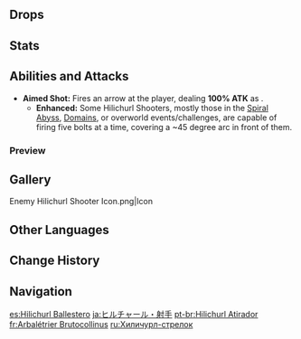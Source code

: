 {{Enemy Infobox
|image    = <gallery>
Enemy Hilichurl Shooter.png|Archive
Enemy Hilichurl Shooter Full Artwork.png|Full Art
</gallery>
|family   = Hilichurls
|type     = Common Enemies
|group    = Hilichurl Shooters
}}
{{Description|The primitive wandering inhabitants of Teyvat's wildernesses.<br />Hilichurl archers who wield simple crossbows. Hilichurls do not, in truth, possess the craftsmanship needed to build crossbows. As such, it is commonly believed that there is an organization that controls the hilichurls from behind the scenes and furnishes them with equipment and material supplies. The Abyss Mages that often accompany these hilichurls are especially suspicious.|[[Archive]]}}
{{Enemy Intro}}

==Drops==
{{Drops|Hilichurl Shooters}}

==Stats==
{{Enemy Stats|hp_ratio=.8|atk_ratio=.9|hp_type=1}}

==Abilities and Attacks==
*'''Aimed Shot:''' Fires an arrow at the player, dealing '''100% ATK''' as {{Color|Physical DMG}}.
**'''Enhanced:''' Some Hilichurl Shooters, mostly those in the [[Spiral Abyss]], [[Domains]], or overworld events/challenges, are capable of firing five bolts at a time, covering a ~45 degree arc in front of them.

===Preview===
{{Preview
|size=185px
|file1=Hilichurl Shooter Aimed Shot
|caption1=Aimed Shot

|file2=Hilichurl Shooter Aimed Shot Enhanced
|caption2=Aimed Shot (Enhanced)
}}

==Gallery==
<gallery hideaddbutton="true" captionalign="center">
Enemy Hilichurl Shooter Icon.png|Icon
</gallery>

==Other Languages==
{{Other Languages
|en      = Hilichurl Shooter
|zhs     = 射手丘丘人
|zhs_rm  = Shèshǒu Qiūqiū-rén
|zht     = 射手丘丘人
|zht_rm  = Shèshǒu Qiūqiū-rén
|zh_tl   = Shooter Hilichurl
|ja      = ヒルチャール・射手
|ja_rm   = Hiruchaaru - Ite
|ja_tl   = Hilichurl - Shooter
|ko      = 츄츄 궁수
|ko_rm   = Chyuchyu Gungsu
|ko_tl   = Hilichurl Archer
|es      = Hilichurl Ballestero
|es_tl   = Hilichurl Crossbowman 
|fr      = Arbalétrier Brutocollinus
|fr_tl   = Hilichurl Crossbowman
|ru      = Хиличурл-стрелок
|ru_tl   = Hilichurl Shooter
|th      = Hilichurl Shooter
|vi      = Xạ Thủ Hilichurl
|vi_tl   = Hilichurl Archer
|de      = Hilichurl-Schütze
|de_tl   = Hilichurl Shooter
|id      = Hilichurl Shooter
|pt      = Hilichurl Atirador
|pt_tl   = 
}}

==Change History==
{{Change History|1.0}}

==Navigation==
{{Enemy Navbox|type=Common}}

[[es:Hilichurl Ballestero]]
[[ja:ヒルチャール・射手]]
[[pt-br:Hilichurl Atirador]]
[[fr:Arbalétrier Brutocollinus]]
[[ru:Хиличурл-стрелок]]